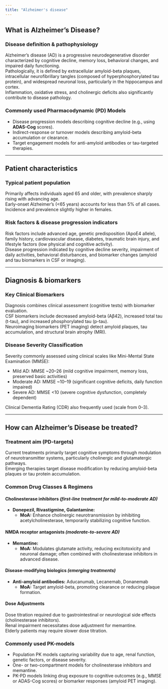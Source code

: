 ```yaml
---
title: "Alzheimer's disease"
---
```


:::{.callout-caution title="Under construction"}
:::

## What is Alzheimer’s Disease?

### Disease definition & pathophysiology

Alzheimer’s disease (AD) is a progressive neurodegenerative disorder characterized by cognitive decline, memory loss, behavioral changes, and impaired daily functioning.  
Pathologically, it is defined by extracellular amyloid-beta plaques, intracellular neurofibrillary tangles (composed of hyperphosphorylated tau protein), and widespread neuronal loss, particularly in the hippocampus and cortex.  
Inflammation, oxidative stress, and cholinergic deficits also significantly contribute to disease pathology.

### Commonly used Pharmacodynamic (PD) Models

- Disease progression models describing cognitive decline (e.g., using **ADAS-Cog** scores).
- Indirect-response or turnover models describing amyloid-beta accumulation or clearance.
- Target engagement models for anti-amyloid antibodies or tau-targeted therapies.

---

## Patient characteristics

### Typical patient population

Primarily affects individuals aged 65 and older, with prevalence sharply rising with advancing age.  
Early-onset Alzheimer’s (<65 years) accounts for less than 5% of all cases.  
Incidence and prevalence slightly higher in females.

### Risk factors & disease progression indicators

Risk factors include advanced age, genetic predisposition (ApoE4 allele), family history, cardiovascular disease, diabetes, traumatic brain injury, and lifestyle factors (low physical and cognitive activity).  
Disease progression indicated by cognitive decline severity, impairment of daily activities, behavioral disturbances, and biomarker changes (amyloid and tau biomarkers in CSF or imaging).

---

## Diagnosis & biomarkers

### Key Clinical Biomarkers

Diagnosis combines clinical assessment (cognitive tests) with biomarker evaluation.  
CSF biomarkers include decreased amyloid-beta (Aβ42), increased total tau (t-tau), and increased phosphorylated tau (p-tau).  
Neuroimaging biomarkers (PET imaging) detect amyloid plaques, tau accumulation, and structural brain atrophy (MRI).

### Disease Severity Classification

Severity commonly assessed using clinical scales like Mini-Mental State Examination (MMSE):

- Mild AD: MMSE ~20–26 (mild cognitive impairment, memory loss, preserved basic activities)
- Moderate AD: MMSE ~10–19 (significant cognitive deficits, daily function impaired)
- Severe AD: MMSE <10 (severe cognitive dysfunction, completely dependent)

Clinical Dementia Rating (CDR) also frequently used (scale from 0--3).

---

## How can Alzheimer’s Disease be treated?

### Treatment aim (PD-targets)

Current treatments primarily target cognitive symptoms through modulation of neurotransmitter systems, particularly cholinergic and glutamatergic pathways.  
Emerging therapies target disease modification by reducing amyloid-beta plaques or tau protein accumulation.

### Common Drug Classes & Regimens

#### Cholinesterase inhibitors *(first-line treatment for mild-to-moderate AD)*

- **Donepezil, Rivastigmine, Galantamine:**  
  - **MoA:** Enhance cholinergic neurotransmission by inhibiting acetylcholinesterase, temporarily stabilizing cognitive function.

#### NMDA receptor antagonists *(moderate-to-severe AD)*

- **Memantine:**  
  - **MoA:** Modulates glutamate activity, reducing excitotoxicity and neuronal damage; often combined with cholinesterase inhibitors in advanced disease.

#### Disease-modifying biologics *(emerging treatments)*

- **Anti-amyloid antibodies:** Aducanumab, Lecanemab, Donanemab  
  - **MoA:** Target amyloid-beta, promoting clearance or reducing plaque formation.

#### Dose Adjustments

Dose titration required due to gastrointestinal or neurological side effects (cholinesterase inhibitors).  
Renal impairment necessitates dose adjustment for memantine.  
Elderly patients may require slower dose titration.

### Commonly used PK-models

- Population PK models capturing variability due to age, renal function, genetic factors, or disease severity.
- One- or two-compartment models for cholinesterase inhibitors and memantine.
- PK-PD models linking drug exposure to cognitive outcomes (e.g., MMSE or ADAS-Cog scores) or biomarker responses (amyloid PET imaging).
